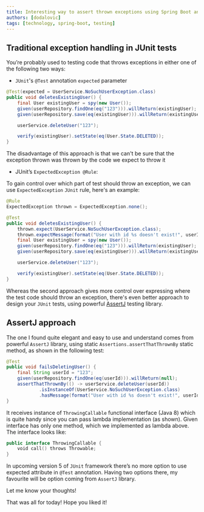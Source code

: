 ```yaml
---
title: Interesting way to assert thrown exceptions using Spring Boot and Assertj
authors: [dodalovic]
tags: [technology, spring-boot, testing]
---
```


## Traditional exception handling in JUnit tests

You’re probably used to testing code that throws exceptions in either one of the following two ways:

- `JUnit`'s `@Test` annotation `expected` parameter

<!--truncate-->

```java
@Test(expected = UserService.NoSuchUserException.class)
public void deletesExistingUser() {
    final User existingUser = spy(new User());
    given(userRepository.findOne(eq("123"))).willReturn(existingUser);
    given(userRepository.save(eq(existingUser))).willReturn(existingUser);

    userService.deleteUser("123");

    verify(existingUser).setState(eq(User.State.DELETED));
}
  ```

The disadvantage of this approach is that we can't be sure that the exception thrown
was thrown by the code we expect to throw it

- JUnit’s `ExpectedException @Rule`:

To gain control over which part of test should throw an exception, we can use `ExpectedException`
`JUnit` rule, here's an example:

```java
@Rule
ExpectedException thrown = ExpectedException.none();

@Test
public void deletesExistingUser() {
    thrown.expect(UserService.NoSuchUserException.class);
    thrown.expectMessage(format("User with id %s doesn't exist!", userId));
    final User existingUser = spy(new User());
    given(userRepository.findOne(eq("123"))).willReturn(existingUser);
    given(userRepository.save(eq(existingUser))).willReturn(existingUser);

    userService.deleteUser("123");

    verify(existingUser).setState(eq(User.State.DELETED));
}
  ```

Whereas the second approach gives more control over expressing where the test code should throw
an exception, there's even better approach to design your `JUnit` tests, using powerful
[AssertJ](https://joel-costigliola.github.io/assertj/) testing library.

## AssertJ approach

The one I found quite elegant and easy to use and understand comes from powerful `AssertJ`
library, using static `Assertions.assertThatThrownBy` static method, as shown in the following
test:

```java
@Test
public void failsDeletingUser() {
    final String userId = "123";
    given(userRepository.findOne(eq(userId))).willReturn(null);
    assertThatThrownBy(() -> userService.deleteUser(userId))
            .isInstanceOf(UserService.NoSuchUserException.class)
            .hasMessage(format("User with id %s doesn't exist!", userId));
}
```

It receives instance of `ThrowingCallable` functional interface (Java 8) which is quite handy
since you can pass lambda implementation (as shown). Given interface has only one method,
which we implemented as lambda above. The interface looks like:

```kotlin
public interface ThrowingCallable {
    void call() throws Throwable;
}
```

In upcoming version 5 of `JUnit` framework there’s no more option to use expected attribute in
`@Test` annotation. Having two options there, my favourite will be option coming from `AssertJ`
library.

Let me know your thoughts!

That was all for today! Hope you liked it!
